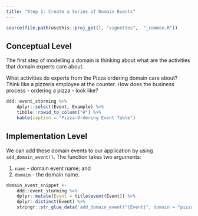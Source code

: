 ---
title: "Step 1: Create a Series of Domain Events"
---

```{r, include = FALSE}
source(file.path(usethis::proj_get(), "vignettes",  "_common.R"))
```

## Conceptual Level

The first step of modelling a domain is thinking about what are the activities
that domain experts care about.

What activities do experts from the Pizza ordering domain care about? Think like
a pizzeria employee at the counter. How does the business process - ordering a
pizza - look like?


```{r domain-event-table}
ddd::event_storming %>% 
    dplyr::select(Event, Example) %>% 
    tibble::rowid_to_column("#") %>% 
    kable(caption = "Pizza-Ordering Event Table")
```

## Implementation Level

We can add these domain events to our application by using `add_domain_event()`.
The function takes two arguments:

(1) `name` - domain event name; and 
(2) `domain` - the domain name.

```{r domain-event-code}
domain_event_snippet <- 
    ddd::event_storming %>% 
    dplyr::mutate(Event = title$event(Event)) %>% 
    dplyr::distinct(Event) %>% 
    stringr::str_glue_data('add_domain_event("{Event}", domain = "pizza_ordering")')
```

```{r code=domain_event_snippet, eval=FALSE, echo=TRUE}
```
